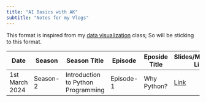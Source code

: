 ```yaml
---
title: "AI Basics with AK"
subtitle: "Notes for my Vlogs"
---
```


This format is inspired from my [data visualization](https://datavizaz.org) class; So will be sticking to this format.

| Date           | Season   | Season Title                       | Episode   | Eposide Title | Slides/Markdown Link                                                                              | Your Homework                                                                                            |
|-----------|-----------|-----------|-----------|-----------|-----------|-----------|
| 1st March 2024 | Season-2 | Introduction to Python Programming | Episode-1 | Why Python?   | [Link](https://arunkoundinya.github.io/AIBasicswithAK/seasons/season02/episode01/why-python.html) | [Link](https://arunkoundinya.github.io/AIBasicswithAK/seasons_homework/season02/episode01/homework.html) |